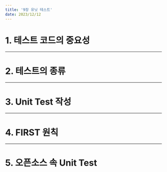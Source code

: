 ---
title: '9장 유닛 테스트'
date: 2023/12/12
---

# 1. 테스트 코드의 중요성

---

# 2. 테스트의 종류

---

# 3. Unit Test 작성

---

# 4. FIRST 원칙

---

# 5. 오픈소스 속 Unit Test
